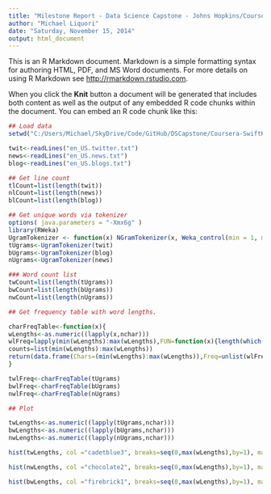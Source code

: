 ```yaml
---
title: "Milestone Report - Data Science Capstone - Johns Hopkins/Coursera"
author: "Michael Liquori"
date: "Saturday, November 15, 2014"
output: html_document
---
```


This is an R Markdown document. Markdown is a simple formatting syntax for authoring HTML, PDF, and MS Word documents. For more details on using R Markdown see <http://rmarkdown.rstudio.com>.

When you click the **Knit** button a document will be generated that includes both content as well as the output of any embedded R code chunks within the document. You can embed an R code chunk like this:

```r
## Load data
setwd("C:/Users/Michael/SkyDrive/Code/GitHub/DSCapstone/Coursera-SwiftKey/final/en_US")

twit<-readLines("en_US.twitter.txt")
news<-readLines("en_US.news.txt")
blog<-readLines("en_US.blogs.txt")

## Get line count
tlCount=list(length(twit))
nlCount=list(length(news))
blCount=list(length(blog))

## Get unique words via tokenizer
options( java.parameters = "-Xmx6g" )
library(RWeka)
UgramTokenizer <- function(x) NGramTokenizer(x, Weka_control(min = 1, max = 1))
tUgrams<-UgramTokenizer(twit)
bUgrams<-UgramTokenizer(blog)
nUgrams<-UgramTokenizer(news)

### Word count list
twCount=list(length(tUgrams))
bwCount=list(length(bUgrams))
nwCount=list(length(nUgrams))

## Get frequency table with word lengths.

charFreqTable<-function(x){
wLengths<-as.numeric((lapply(x,nchar)))
wlFreq=lapply(min(wLengths):max(wLengths),FUN=function(x){length(which(wLengths==x))})
counts=list(min(wLengths):max(wLengths))
return(data.frame(Chars=(min(wLengths):max(wLengths)),Freq=unlist(wlFreq)))
}

twlFreq<-charFreqTable(tUgrams)
bwlFreq<-charFreqTable(bUgrams)
nwlFreq<-charFreqTable(nUgrams)

## Plot

twLengths<-as.numeric((lapply(tUgrams,nchar)))
bwLengths<-as.numeric((lapply(bUgrams,nchar)))
nwLengths<-as.numeric((lapply(nUgrams,nchar)))

hist(twLengths, col ="cadetblue3", breaks=seq(0,max(wLengths),by=1), main="Twitter Corpus Word-length frequency", xlab = "Values", cex.lab = 1.3)

hist(nwLengths, col ="chocolate2", breaks=seq(0,max(wLengths),by=1), main="News Corpus Word-length frequency", xlab = "Values", cex.lab = 1.3)

hist(bwLengths, col ="firebrick1", breaks=seq(0,max(wLengths),by=1), main="Blogs Corpus Word-length frequency", xlab = "Values", cex.lab = 1.3)

```
